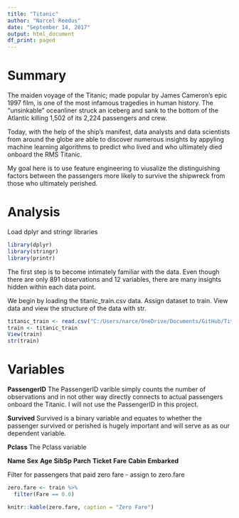 ```yaml
---
title: "Titanic"
author: "Narcel Reedus"
date: "September 14, 2017"
output: html_document
df_print: paged
---
```


# Summary

The maiden voyage of the Titanic; made popular by James Cameron's epic 1997 film, is one of the most infamous tragedies in human history. The "unsinkable" oceanliner struck an iceberg and sank to the bottom of the Atlantic killing 1,502 of its 2,224 passengers and crew.

Today, with the help of the ship's manifest, data analysts and data scientists from around the globe are able to discover numerous insights by appyling machine learning algorithms to predict who lived and who ultimately died onboard the RMS Titanic.

My goal here is to use feature engineering to viusalize the distinguishing factors between the passengers more likely to survive the shipwreck from those who ultimately perished.

# Analysis

Load dplyr and stringr libraries
```r
library(dplyr)
library(stringr)
library(printr)
```
The first step is to become intimately familiar with the data. Even though there are only 891 observations and 12 variables, there are many insights hidden within each data point. 

We begin by loading the titanic_train.csv data. Assign dataset to train. View data and view the structure of the data with str.

```r
titanic_train <- read.csv("C:/Users/narce/OneDrive/Documents/GitHub/Titanic/titanic_train.csv")
train <- titanic_train
View(train)
str(train)
```

# Variables

**PassengerID**
The PassengerID varible simply counts the number of observations and in not other way directly connects to actual passengers onboard the Titanic. I will not use the PassengerID in this project.

**Survived**
Survived is a binary variable and equates to whether the passenger survived or perished is hugely important and will serve as as our dependent variable.

**Pclass**
The Pclass variable 

**Name**
**Sex**
**Age**
**SibSp**
**Parch**
**Ticket**
**Fare**
**Cabin**
**Embarked**

Filter for passengers that paid zero fare - assign to zero.fare

```r
zero.fare <- train %>%
  filter(Fare == 0.0)
```
```r
knitr::kable(zero.fare, caption = "Zero Fare")
```